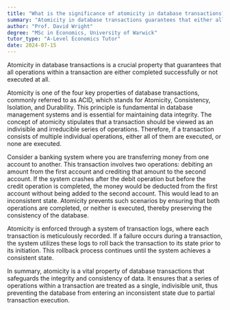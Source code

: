 ```yaml
---
title: "What is the significance of atomicity in database transactions?"
summary: "Atomicity in database transactions guarantees that either all operations are successfully completed or none are executed, ensuring data integrity and consistency."
author: "Prof. David Wright"
degree: "MSc in Economics, University of Warwick"
tutor_type: "A-Level Economics Tutor"
date: 2024-07-15
---
```


Atomicity in database transactions is a crucial property that guarantees that all operations within a transaction are either completed successfully or not executed at all.

Atomicity is one of the four key properties of database transactions, commonly referred to as ACID, which stands for Atomicity, Consistency, Isolation, and Durability. This principle is fundamental in database management systems and is essential for maintaining data integrity. The concept of atomicity stipulates that a transaction should be viewed as an indivisible and irreducible series of operations. Therefore, if a transaction consists of multiple individual operations, either all of them are executed, or none are executed.

Consider a banking system where you are transferring money from one account to another. This transaction involves two operations: debiting an amount from the first account and crediting that amount to the second account. If the system crashes after the debit operation but before the credit operation is completed, the money would be deducted from the first account without being added to the second account. This would lead to an inconsistent state. Atomicity prevents such scenarios by ensuring that both operations are completed, or neither is executed, thereby preserving the consistency of the database.

Atomicity is enforced through a system of transaction logs, where each transaction is meticulously recorded. If a failure occurs during a transaction, the system utilizes these logs to roll back the transaction to its state prior to its initiation. This rollback process continues until the system achieves a consistent state.

In summary, atomicity is a vital property of database transactions that safeguards the integrity and consistency of data. It ensures that a series of operations within a transaction are treated as a single, indivisible unit, thus preventing the database from entering an inconsistent state due to partial transaction execution.
    